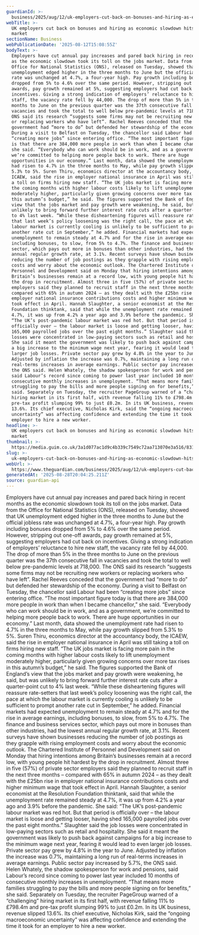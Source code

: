 ```yaml
---
guardianId: >-
  business/2025/aug/12/uk-employers-cut-back-on-bonuses-and-hiring-as-economic-slowdown-hits-jobs-market
webTitle: >-
  UK employers cut back on bonuses and hiring as economic slowdown hits jobs
  market
sectionName: Business
webPublicationDate: '2025-08-12T15:08:55Z'
bodyText: >-
  Employers have cut annual pay increases and pared back hiring in recent months
  as the economic slowdown took its toll on the jobs market. Data from the
  Office for National Statistics (ONS), released on Tuesday, showed that UK
  unemployment edged higher in the three months to June but the official jobless
  rate was unchanged at 4.7%, a four-year high. Pay growth including bonuses
  dropped from 5% to 4.6% over the same period. However, stripping out one-off
  awards, pay growth remained at 5%, suggesting employers had cut back on
  incentives. Giving a strong indication of employers’ reluctance to hire new
  staff, the vacancy rate fell by 44,000. The drop of more than 5% in the three
  months to June on the previous quarter was the 37th consecutive fall in
  vacancies and took the total to well below pre-pandemic levels at 718,000. The
  ONS said its research “suggests some firms may not be recruiting new workers
  or replacing workers who have left”. Rachel Reeves conceded that the
  government had “more to do” but defended her stewardship of the economy.
  During a visit to Belfast on Tuesday, the chancellor said Labour had been
  “creating more jobs” since entering office. “The most important figure today
  is that there are 384,000 more people in work than when I became chancellor,”
  she said. “Everybody who can work should be in work, and as a government,
  we’re committed to helping more people back to work. There are huge
  opportunities in our economy.” Last month, data showed the unemployment rate
  had risen to 4.7% in the three months to May, while pay growth slipped from
  5.3% to 5%. Suren Thiru, economics director at the accountancy body, the
  ICAEW, said the rise in employer national insurance in April was still taking
  a toll on firms hiring new staff. “The UK jobs market is facing more pain in
  the coming months with higher labour costs likely to lift unemployment
  moderately higher, particularly given growing concerns over more tax rises in
  this autumn’s budget,” he said. The figures supported the Bank of England’s
  view that the jobs market and pay growth were weakening, he said, but was
  unlikely to bring forward further interest rate cuts after a quarter-point cut
  to 4% last week. “While these disheartening figures will reassure rate-setters
  that last week’s policy loosening was the right call, the pace at which the
  labour market is currently cooling is unlikely to be sufficient to prompt
  another rate cut in September,” he added. Financial markets had expected
  unemployment to remain steady at 4.7% and for the rise in average earnings,
  including bonuses, to slow, from 5% to 4.7%. The finance and business services
  sector, which pays out more in bonuses than other industries, had the lowest
  annual regular growth rate, at 3.1%. Recent surveys have shown businesses
  reducing the number of job postings as they grapple with rising employment
  costs and worry about the economic outlook. The Chartered Institute of
  Personnel and Development said on Monday that hiring intentions among
  Britain’s businesses remain at a record low, with young people hit hardest by
  the drop in recruitment. Almost three in five (57%) of private sector
  employers said they planned to recruit staff in the next three months –
  compared with 65% in autumn 2024 – as they dealt with the £25bn rise in
  employer national insurance contributions costs and higher minimum wage that
  took effect in April. Hannah Slaughter, a senior economist at the Resolution
  Foundation thinktank, said that while the unemployment rate remained steady at
  4.7%, it was up from 4.2% a year ago and 3.9% before the pandemic. She said:
  “The UK’s post-pandemic labour market was red hot. But that period is
  officially over – the labour market is loose and getting looser, having shed
  165,000 payrolled jobs over the past eight months.” Slaughter said the job
  losses were concentrated in low-paying sectors such as retail and hospitality.
  She said it meant the government was likely to push back against campaigns for
  a big increase to the minimum wage next year, fearing it would lead to even
  larger job losses. Private sector pay grew by 4.8% in the year to June.
  Adjusted by inflation the increase was 0.7%, maintaining a long run of
  real-terms increases in average earnings. Public sector pay increased by 5.7%,
  the ONS said. Helen Whately, the shadow spokesperson for work and pensions,
  said Labour’s record since coming to power last year included 10 months of
  consecutive monthly increases in unemployment. “That means more families
  struggling to pay the bills and more people signing on for benefits,” she
  said. Separately on Tuesday, the recruiter PageGroup warned of a “challenging”
  hiring market in its first half, with revenue falling 11% to £798.4m and
  pre-tax profit slumping 99% to just £0.2m. In its UK business, revenue slipped
  13.6%. Its chief executive, Nicholas Kirk, said the “ongoing macroeconomic
  uncertainty” was affecting confidence and extending the time it took for an
  employer to hire a new worker.
headline: >-
  UK employers cut back on bonuses and hiring as economic slowdown hits jobs
  market
thumbnail: >-
  https://media.guim.co.uk/3a1d077ac1d9c4b339c7549c72aa713070e3a516/831_0_4271_3416/500.jpg
slug: >-
  uk-employers-cut-back-on-bonuses-and-hiring-as-economic-slowdown-hits-jobs-market
webUrl: >-
  https://www.theguardian.com/business/2025/aug/12/uk-employers-cut-back-on-bonuses-and-hiring-as-economic-slowdown-hits-jobs-market
generatedAt: '2025-08-28T20:04:25.211Z'
source: guardian-api
---
```

Employers have cut annual pay increases and pared back hiring in recent months as the economic slowdown took its toll on the jobs market. Data from the Office for National Statistics (ONS), released on Tuesday, showed that UK unemployment edged higher in the three months to June but the official jobless rate was unchanged at 4.7%, a four-year high. Pay growth including bonuses dropped from 5% to 4.6% over the same period. However, stripping out one-off awards, pay growth remained at 5%, suggesting employers had cut back on incentives. Giving a strong indication of employers’ reluctance to hire new staff, the vacancy rate fell by 44,000. The drop of more than 5% in the three months to June on the previous quarter was the 37th consecutive fall in vacancies and took the total to well below pre-pandemic levels at 718,000. The ONS said its research “suggests some firms may not be recruiting new workers or replacing workers who have left”. Rachel Reeves conceded that the government had “more to do” but defended her stewardship of the economy. During a visit to Belfast on Tuesday, the chancellor said Labour had been “creating more jobs” since entering office. “The most important figure today is that there are 384,000 more people in work than when I became chancellor,” she said. “Everybody who can work should be in work, and as a government, we’re committed to helping more people back to work. There are huge opportunities in our economy.” Last month, data showed the unemployment rate had risen to 4.7% in the three months to May, while pay growth slipped from 5.3% to 5%. Suren Thiru, economics director at the accountancy body, the ICAEW, said the rise in employer national insurance in April was still taking a toll on firms hiring new staff. “The UK jobs market is facing more pain in the coming months with higher labour costs likely to lift unemployment moderately higher, particularly given growing concerns over more tax rises in this autumn’s budget,” he said. The figures supported the Bank of England’s view that the jobs market and pay growth were weakening, he said, but was unlikely to bring forward further interest rate cuts after a quarter-point cut to 4% last week. “While these disheartening figures will reassure rate-setters that last week’s policy loosening was the right call, the pace at which the labour market is currently cooling is unlikely to be sufficient to prompt another rate cut in September,” he added. Financial markets had expected unemployment to remain steady at 4.7% and for the rise in average earnings, including bonuses, to slow, from 5% to 4.7%. The finance and business services sector, which pays out more in bonuses than other industries, had the lowest annual regular growth rate, at 3.1%. Recent surveys have shown businesses reducing the number of job postings as they grapple with rising employment costs and worry about the economic outlook. The Chartered Institute of Personnel and Development said on Monday that hiring intentions among Britain’s businesses remain at a record low, with young people hit hardest by the drop in recruitment. Almost three in five (57%) of private sector employers said they planned to recruit staff in the next three months – compared with 65% in autumn 2024 – as they dealt with the £25bn rise in employer national insurance contributions costs and higher minimum wage that took effect in April. Hannah Slaughter, a senior economist at the Resolution Foundation thinktank, said that while the unemployment rate remained steady at 4.7%, it was up from 4.2% a year ago and 3.9% before the pandemic. She said: “The UK’s post-pandemic labour market was red hot. But that period is officially over – the labour market is loose and getting looser, having shed 165,000 payrolled jobs over the past eight months.” Slaughter said the job losses were concentrated in low-paying sectors such as retail and hospitality. She said it meant the government was likely to push back against campaigns for a big increase to the minimum wage next year, fearing it would lead to even larger job losses. Private sector pay grew by 4.8% in the year to June. Adjusted by inflation the increase was 0.7%, maintaining a long run of real-terms increases in average earnings. Public sector pay increased by 5.7%, the ONS said. Helen Whately, the shadow spokesperson for work and pensions, said Labour’s record since coming to power last year included 10 months of consecutive monthly increases in unemployment. “That means more families struggling to pay the bills and more people signing on for benefits,” she said. Separately on Tuesday, the recruiter PageGroup warned of a “challenging” hiring market in its first half, with revenue falling 11% to £798.4m and pre-tax profit slumping 99% to just £0.2m. In its UK business, revenue slipped 13.6%. Its chief executive, Nicholas Kirk, said the “ongoing macroeconomic uncertainty” was affecting confidence and extending the time it took for an employer to hire a new worker.
